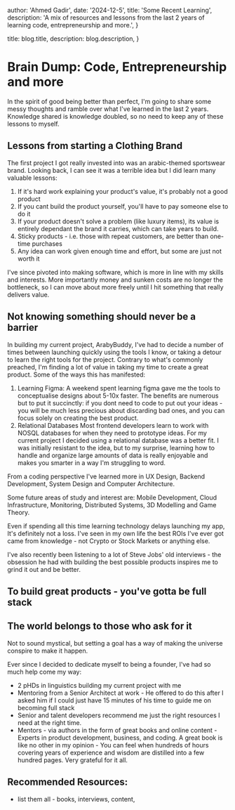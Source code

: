 
  author: 'Ahmed Gadir',
  date: '2024-12-5',
  title: 'Some Recent Learning',
  description:
    'A mix of resources and lessons from the last 2 years of learning code, entrepreneurship and more.',
}

  title: blog.title,
  description: blog.description,
}


# Brain Dump: Code, Entrepreneurship and more

In the spirit of good being better than perfect, I'm going to share some messy thoughts and ramble over what I've learned in the last 2 years.
Knowledge shared is knowledge doubled, so no need to keep any of these lessons to myself.

## Lessons from starting a Clothing Brand

The first project I got really invested into was an arabic-themed sportswear brand. Looking back, I can see it was a terrible idea but I did learn many valuable lessons:

1. If it's hard work explaining your product's value, it's probably not a good product
2. If you cant build the product yourself, you'll have to pay someone else to do it
3. If your product doesn't solve a problem (like luxury items), its value is entirely dependant the brand it carries, which can take years to build.
4. Sticky products - i.e. those with repeat customers, are better than one-time purchases
5. Any idea can work given enough time and effort, but some are just not worth it

I've since pivoted into making software, which is more in line with my skills and interests. More importantly money and sunken costs are no longer the bottleneck, so I can move about more freely until I hit something that really delivers value.

## Not knowing something should never be a barrier

In building my current project, ArabyBuddy, I've had to decide a number of times between launching quickly using the tools I know, or taking a detour to learn the right tools for the project.
Contrary to what's commonly preached, I'm finding a lot of value in taking my time to create a great product. Some of the ways this has manifested:

1. Learning Figma:
   A weekend spent learning figma gave me the tools to conceptualise designs about 5-10x faster. The benefits are numerous but to put it succinctly: if you dont need to code to put out your ideas - you will be much less precious about discarding bad ones, and you can focus solely on creating the best product.
2. Relational Databases
   Most frontend developers learn to work with NOSQL databases for when they need to prototype ideas. For my current project I decided using a relational database was a better fit. I was initially resistant to the idea, but to my surprise, learning how to handle and organize large amounts of data is really enjoyable and makes you smarter in a way I'm struggling to word.

From a coding perspective I've learned more in UX Design, Backend Development, System Design and Computer Architecture.

Some future areas of study and interest are: Mobile Development, Cloud Infrastructure, Monitoring, Distributed Systems, 3D Modelling and Game Theory.

Even if spending all this time learning technology delays launching my app, It's definitely not a loss. I've seen in my own life the best ROIs I've ever got came from knowledge - not Crypto or Stock Markets or anything else.

I've also recently been listening to a lot of Steve Jobs' old interviews - the obsession he had with building the best possible products inspires me to grind it out and be better.

## To build great products - you've gotta be full stack

## The world belongs to those who ask for it

Not to sound mystical, but setting a goal has a way of making the universe conspire to make it happen.

Ever since I decided to dedicate myself to being a founder, I've had so much help come my way:

- 2 pHDs in linguistics building my current project with me
- Mentoring from a Senior Architect at work - He offered to do this after I asked him if I could just have 15 minutes of his time to guide me on becoming full stack
- Senior and talent developers recommend me just the right resources I need at the right time.
- Mentors - via authors in the form of great books and online content - Experts in product development, business, and coding. A great book is like no other in my opinion - You can feel when hundreds of hours covering years of experience and wisdom are distilled into a few hundred pages. Very grateful for it all.

## Recommended Resources:

- list them all - books, interviews, content,
